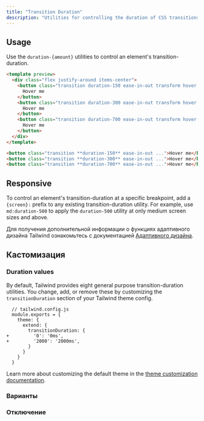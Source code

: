 ```yaml
---
title: "Transition Duration"
description: "Utilities for controlling the duration of CSS transitions."
---
```




## Usage

Use the `duration-{amount}` utilities to control an element's transition-duration.

```html emerald
<template preview>
  <div class="flex justify-around items-center">
    <button class="transition duration-150 ease-in-out transform hover:scale-125 bg-emerald-600 text-white font-semibold py-3 px-6 rounded-md">
      Hover me
    </button>
    <button class="transition duration-300 ease-in-out transform hover:scale-125 bg-emerald-600 text-white font-semibold py-3 px-6 rounded-md">
      Hover me
    </button>
    <button class="transition duration-700 ease-in-out transform hover:scale-125 bg-emerald-600 text-white font-semibold py-3 px-6 rounded-md">
      Hover me
    </button>
  </div>
</template>

<button class="transition **duration-150** ease-in-out ...">Hover me</button>
<button class="transition **duration-300** ease-in-out ...">Hover me</button>
<button class="transition **duration-700** ease-in-out ...">Hover me</button>
```

## Responsive

To control an element's transition-duration at a specific breakpoint, add a `{screen}:` prefix to any existing transition-duration utility. For example, use `md:duration-500` to apply the `duration-500` utility at only medium screen sizes and above.

Для получения дополнительной информации о функциях адаптивного дизайна Tailwind ознакомьтесь с документацией [Адаптивного дизайна](/docs/responsive-design).

## Кастомизация

### Duration values

By default, Tailwind provides eight general purpose transition-duration utilities. You change, add, or remove these by customizing the `transitionDuration` section of your Tailwind theme config.

```diff-js
  // tailwind.config.js
  module.exports = {
    theme: {
      extend: {
        transitionDuration: {
+         '0': '0ms',
+         '2000': '2000ms',
        }
      }
    }
  }
```

Learn more about customizing the default theme in the [theme customization documentation](/docs/theme#customizing-the-default-theme).

### Варианты

<Variants plugin="transitionDuration" name="transition-duration" />

### Отключение

<Disabling plugin="transitionDuration" name="transition-duration" />
